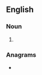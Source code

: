 {{also|jerk-offs|jerk offs}}
==English==

===Noun===
{{head|en|noun plural form}}

# {{plural of|jerkoff|lang=en}}

===Anagrams===
* {{anagrams|en|jerks off}}